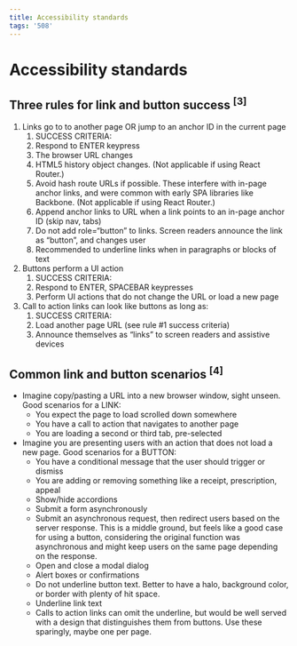 ```yaml
---
title: Accessibility standards
tags: '508'
---
```


# Accessibility standards

## Three rules for link and button success <sup id="heading3">[3]</sup>

1. Links go to to another page OR jump to an anchor ID in the current page
   1. SUCCESS CRITERIA:
   2. Respond to ENTER keypress
   3. The browser URL changes
   4. HTML5 history object changes. (Not applicable if using React Router.)
   5. Avoid hash route URLs if possible. These interfere with in-page anchor links, and were common with early SPA libraries like Backbone. (Not applicable if using React Router.)
   6. Append anchor links to URL when a link points to an in-page anchor ID (skip nav, tabs)
   7. Do not add role=“button” to links. Screen readers announce the link as “button”, and changes user
   8. Recommended to underline links when in paragraphs or blocks of text
2. Buttons perform a UI action
   1. SUCCESS CRITERIA:
   2. Respond to ENTER, SPACEBAR keypresses
   3. Perform UI actions that do not change the URL or load a new page
3. Call to action links can look like buttons as long as:
   1. SUCCESS CRITERIA:
   2. Load another page URL (see rule #1 success criteria)
   3. Announce themselves as “links” to screen readers and assistive devices

## Common link and button scenarios <sup id="heading4">[4]</sup>

- Imagine copy/pasting a URL into a new browser window, sight unseen. Good scenarios for a LINK:
  - You expect the page to load scrolled down somewhere
  - You have a call to action that navigates to another page
  - You are loading a second or third tab, pre-selected
- Imagine you are presenting users with an action that does not load a new page. Good scenarios for a BUTTON:
  - You have a conditional message that the user should trigger or dismiss
  - You are adding or removing something like a receipt, prescription, appeal
  - Show/hide accordions
  - Submit a form asynchronously
  - Submit an asynchronous request, then redirect users based on the server response. This is a middle ground, but feels like a good case for using a button, considering the original function was asynchronous and might keep users on the same page depending on the response.
  - Open and close a modal dialog
  - Alert boxes or confirmations
  - Do not underline button text. Better to have a halo, background color, or border with plenty of hit space.
  - Underline link text
  - Calls to action links can omit the underline, but would be well served with a design that distinguishes them from buttons. Use these sparingly, maybe one per page.
